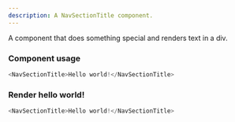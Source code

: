 ```yaml
---
description: A NavSectionTitle component.
---
```



A component that does something special and renders text in a div.

### Component usage
```js
<NavSectionTitle>Hello world!</NavSectionTitle>
```

### Render hello world!

```js live
<NavSectionTitle>Hello world!</NavSectionTitle>
```
